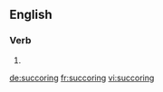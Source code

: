 ==English==

===Verb===
{{head|en}}

# {{present participle of|succor|lang=en}}

[[de:succoring]]
[[fr:succoring]]
[[vi:succoring]]